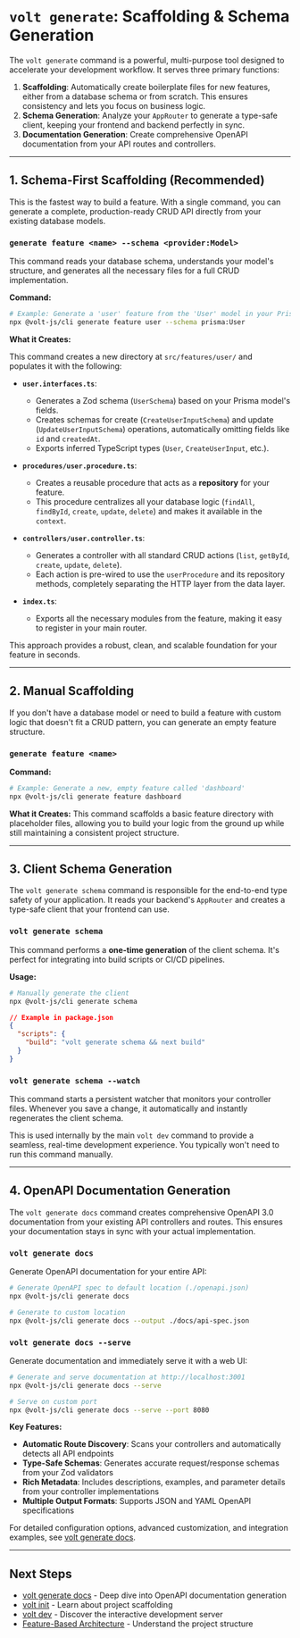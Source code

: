 # `volt generate`: Scaffolding & Schema Generation

The `volt generate` command is a powerful, multi-purpose tool designed to accelerate your development workflow. It serves three primary functions:

1.  **Scaffolding**: Automatically create boilerplate files for new features, either from a database schema or from scratch. This ensures consistency and lets you focus on business logic.
2.  **Schema Generation**: Analyze your `AppRouter` to generate a type-safe client, keeping your frontend and backend perfectly in sync.
3.  **Documentation Generation**: Create comprehensive OpenAPI documentation from your API routes and controllers.

---

## 1. Schema-First Scaffolding (Recommended)

This is the fastest way to build a feature. With a single command, you can generate a complete, production-ready CRUD API directly from your existing database models.

### `generate feature <name> --schema <provider:Model>`

This command reads your database schema, understands your model's structure, and generates all the necessary files for a full CRUD implementation.

**Command:**

```bash
# Example: Generate a 'user' feature from the 'User' model in your Prisma schema
npx @volt-js/cli generate feature user --schema prisma:User
```

**What it Creates:**

This command creates a new directory at `src/features/user/` and populates it with the following:

*   **`user.interfaces.ts`**:
    *   Generates a Zod schema (`UserSchema`) based on your Prisma model's fields.
    *   Creates schemas for create (`CreateUserInputSchema`) and update (`UpdateUserInputSchema`) operations, automatically omitting fields like `id` and `createdAt`.
    *   Exports inferred TypeScript types (`User`, `CreateUserInput`, etc.).

*   **`procedures/user.procedure.ts`**:
    *   Creates a reusable procedure that acts as a **repository** for your feature.
    *   This procedure centralizes all your database logic (`findAll`, `findById`, `create`, `update`, `delete`) and makes it available in the `context`.

*   **`controllers/user.controller.ts`**:
    *   Generates a controller with all standard CRUD actions (`list`, `getById`, `create`, `update`, `delete`).
    *   Each action is pre-wired to use the `userProcedure` and its repository methods, completely separating the HTTP layer from the data layer.

*   **`index.ts`**:
    *   Exports all the necessary modules from the feature, making it easy to register in your main router.

This approach provides a robust, clean, and scalable foundation for your feature in seconds.

---

## 2. Manual Scaffolding

If you don't have a database model or need to build a feature with custom logic that doesn't fit a CRUD pattern, you can generate an empty feature structure.

### `generate feature <name>`

**Command:**
```bash
# Example: Generate a new, empty feature called 'dashboard'
npx @volt-js/cli generate feature dashboard
```

**What it Creates:**
This command scaffolds a basic feature directory with placeholder files, allowing you to build your logic from the ground up while still maintaining a consistent project structure.

---

## 3. Client Schema Generation

The `volt generate schema` command is responsible for the end-to-end type safety of your application. It reads your backend's `AppRouter` and creates a type-safe client that your frontend can use.

### `volt generate schema`

This command performs a **one-time generation** of the client schema. It's perfect for integrating into build scripts or CI/CD pipelines.

**Usage:**
```bash
# Manually generate the client
npx @volt-js/cli generate schema
```
```json
// Example in package.json
{
  "scripts": {
    "build": "volt generate schema && next build"
  }
}
```

### `volt generate schema --watch`

This command starts a persistent watcher that monitors your controller files. Whenever you save a change, it automatically and instantly regenerates the client schema.

This is used internally by the main `volt dev` command to provide a seamless, real-time development experience. You typically won't need to run this command manually.

---

## 4. OpenAPI Documentation Generation

The `volt generate docs` command creates comprehensive OpenAPI 3.0 documentation from your existing API controllers and routes. This ensures your documentation stays in sync with your actual implementation.

### `volt generate docs`

Generate OpenAPI documentation for your entire API:

```bash
# Generate OpenAPI spec to default location (./openapi.json)
npx @volt-js/cli generate docs

# Generate to custom location
npx @volt-js/cli generate docs --output ./docs/api-spec.json
```

### `volt generate docs --serve`

Generate documentation and immediately serve it with a web UI:

```bash
# Generate and serve documentation at http://localhost:3001
npx @volt-js/cli generate docs --serve

# Serve on custom port
npx @volt-js/cli generate docs --serve --port 8080
```

**Key Features:**
- **Automatic Route Discovery**: Scans your controllers and automatically detects all API endpoints
- **Type-Safe Schemas**: Generates accurate request/response schemas from your Zod validators
- **Rich Metadata**: Includes descriptions, examples, and parameter details from your controller implementations
- **Multiple Output Formats**: Supports JSON and YAML OpenAPI specifications

For detailed configuration options, advanced customization, and integration examples, see [volt generate docs](/docs/cli-and-tooling/volt-generate-docs).

---

## Next Steps

- [volt generate docs](/docs/cli-and-tooling/volt-generate-docs) - Deep dive into OpenAPI documentation generation
- [volt init](/docs/cli-and-tooling/volt-init) - Learn about project scaffolding
- [volt dev](/docs/cli-and-tooling/volt-dev) - Discover the interactive development server
- [Feature-Based Architecture](/docs/backend/feature-based-architecture) - Understand the project structure